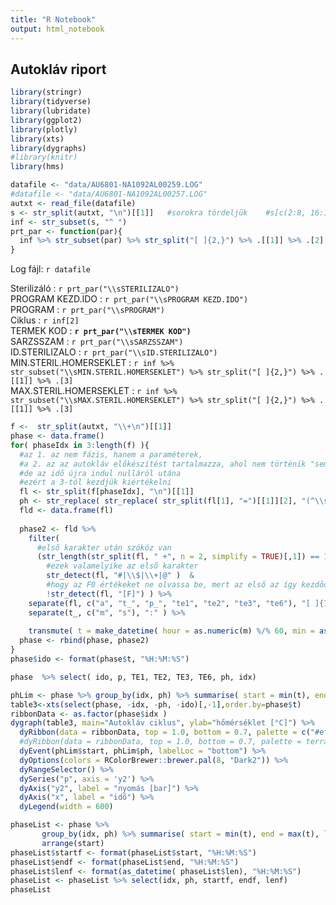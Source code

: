 ```yaml
---
title: "R Notebook"
output: html_notebook
---
```


## Autokláv riport


```r
library(stringr)
library(tidyverse)
library(lubridate)
library(ggplot2)
library(plotly)
library(xts)
library(dygraphs)
#library(knitr)
library(hms)
```

```r
datafile <- "data/AU6801-NA1092AL00259.LOG"
#datafile <- "data/AU6801-NA1092AL00257.LOG"
autxt <- read_file(datafile)
s <- str_split(autxt, "\n")[[1]]   #sorokra tördeljük    #s[c(2:8, 16:19)]
inf <- str_subset(s, "^ ")
prt_par <- function(par){
  inf %>% str_subset(par) %>% str_split("[ ]{2,}") %>% .[[1]] %>% .[2]
}
```

Log fájl: `r datafile`  

Sterilizáló : `r prt_par("\\sSTERILIZALO")`  
PROGRAM KEZD.IDO : `r prt_par("\\sPROGRAM KEZD.IDO")`  
PROGRAM : `r prt_par("\\sPROGRAM")`  
Ciklus : `r inf[2]`  
TERMEK KOD : __`r prt_par("\\sTERMEK KOD")`__    
SARZSSZAM : `r prt_par("\\sSARZSSZAM")`  
ID.STERILIZALO : `r prt_par("\\sID.STERILIZALO")`  
MIN.STERIL.HOMERSEKLET : `r inf %>% str_subset("\\sMIN.STERIL.HOMERSEKLET") %>% str_split("[ ]{2,}") %>% .[[1]] %>% .[3]`  
MAX.STERIL.HOMERSEKLET : `r inf %>% str_subset("\\sMAX.STERIL.HOMERSEKLET") %>% str_split("[ ]{2,}") %>% .[[1]] %>% .[3]`  

```r
f <-  str_split(autxt, "\\+\n")[[1]]
phase <- data.frame()
for( phaseIdx in 3:length(f) ){
  #az 1. az nem fázis, hanem a paraméterek, 
  #a 2. az az autokláv előkészítést tartalmazza, ahol nem történik "semmi", 
  #de az idő újra indul nulláról utána 
  #ezért a 3-tól kezdjük kiértékelni
  fl <- str_split(f[phaseIdx], "\n")[[1]]
  ph <- str_replace( str_replace( str_split(fl[1], "=")[[1]][2], "(^\\s)", ""), "[ ]+$", "")
  fld <- data.frame(fl)
  
  phase2 <- fld %>% 
    filter( 
      #első karakter után szóköz van
      (str_length(str_split(fl, " +", n = 2, simplify = TRUE)[,1]) == 1) & 
        #ezek valamelyike az első karakter
        str_detect(fl, "#|\\$|\\+|@" )  & 
        #hogy az F0 értékeket ne olvassa be, mert az első az így kezdődik: "+   F"
        !str_detect(fl, "[F]") ) %>%
    separate(fl, c("a", "t_", "p_", "te1", "te2", "te3", "te6"), "[ ]{1,}", extra = "drop", fill = "right") %>%
    separate(t_, c("m", "s"), ":" ) %>%
   
    transmute( t = make_datetime( hour = as.numeric(m) %/% 60, min = as.numeric(m) %% 60, sec = as.numeric(s) ), p = as.numeric(p_), TE1 = as.numeric(te1), TE2 = as.numeric(te2), TE3 = as.numeric(te3), TE6 = as.numeric(te6), ph = ph, idx = phaseIdx-1 )
  phase <- rbind(phase, phase2) 
}
phase$ido <- format(phase$t, "%H:%M:%S")
```

```r
phase  %>% select( ido, p, TE1, TE2, TE3, TE6, ph, idx)
```

```r
phLim <- phase %>% group_by(idx, ph) %>% summarise( start = min(t), end = max(t) ) %>% arrange(start)
table3<-xts(select(phase, -idx, -ph, -ido)[,-1],order.by=phase$t)
ribbonData <- as.factor(phase$idx )
dygraph(table3, main="Autokláv ciklus", ylab="hőmérséklet [°C]") %>% 
  dyRibbon(data = ribbonData, top = 1.0, bottom = 0.7, palette = c("#efefef", "#ffe6e6", "#ccebd6", "1F1FFF", "lightgreen", "azure", "khaki", "orange", "khaki", "lightblue", "khaki", "lightgreen", "khaki", "orange", "khaki")) %>%
  #dyRibbon(data = ribbonData, top = 1.0, bottom = 0.7, palette = terrain.colors(30) ) %>%
  dyEvent(phLim$start, phLim$ph, labelLoc = "bottom") %>%
  dyOptions(colors = RColorBrewer::brewer.pal(8, "Dark2")) %>%
  dyRangeSelector() %>%
  dySeries("p", axis = 'y2') %>%
  dyAxis("y2", label = "nyomás [bar]") %>%
  dyAxis("x", label = "idő") %>%
  dyLegend(width = 600)
```

```r
phaseList <- phase %>% 
       group_by(idx, ph) %>% summarise( start = min(t), end = max(t), len = end-start ) %>%
       arrange(start) 
phaseList$startf <- format(phaseList$start, "%H:%M:%S")
phaseList$endf <- format(phaseList$end, "%H:%M:%S")
phaseList$lenf <- format(as_datetime( phaseList$len), "%H:%M:%S")
phaseList <- phaseList %>% select(idx, ph, startf, endf, lenf)
phaseList 
```
